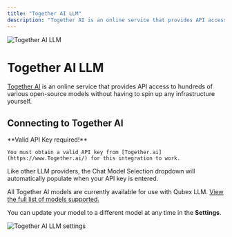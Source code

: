 ```yaml
---
title: "Together AI LLM"
description: "Together AI is an online service that provides API access to hundreds of various open-source models without having to spin up any infrastructure yourself."
---
```



<Image
  src="/images/Qubex LLM-setup/llm-configuration/cloud/together-ai/header-image.png"
  height={1080}
  width={1920}
  quality={100}
  alt="Together AI LLM"
/>

# Together AI LLM

[Together AI](https://www.together.ai/) is an online service that provides API access to hundreds of various open-source models without having to spin up any infrastructure yourself.

## Connecting to Together AI

<Callout type="info" emoji="️💡">
  **Valid API Key required!**

    You must obtain a valid API key from [Together.ai](https://www.Together.ai/) for this integration to work.

</Callout>

Like other LLM providers, the Chat Model Selection dropdown will automatically populate when your API key is entered.

All Together AI models are currently available for use with Qubex LLM. [View the full list of models supported.](https://docs.together.ai/docs/inference-models#chat-models)

You can update your model to a different model at any time in the **Settings**.

<Image
  src="/images/Qubex LLM-setup/llm-configuration/cloud/together-ai/togetherai-llm.png"
  height={1080}
  width={1920}
  quality={100}
  alt="Together AI LLM settings"
/>
